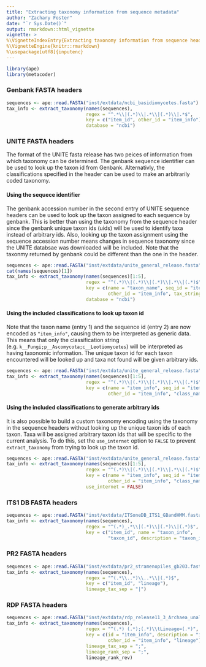 ```yaml
---
title: "Extracting taxonomy information from sequence metadata"
author: "Zachary Foster"
date: "`r Sys.Date()`"
output: rmarkdown::html_vignette
vignette: >
%\VignetteIndexEntry{Extracting taxonomy information from sequence headers}
%\VignetteEngine{knitr::rmarkdown}
%\usepackage[utf8]{inputenc}
---
```



```r
library(ape)
library(metacoder)
```




### Genbank FASTA headers

```r
sequences <- ape::read.FASTA("inst/extdata/ncbi_basidiomycetes.fasta")
tax_info <- extract_taxonomy(names(sequences),
                             regex = "^.*\\|(.*)\\|.*\\|(.*)\\|.*$",
                             key = c("item_id", other_id = "item_info"),
                             database = "ncbi")
```


### UNITE FASTA headers

The format of the UNITE fasta release has two peices of information from which taxonomy can be determined.
The genbank sequence identifier can be used to look up the taxon id from Genbank.
Alternativly, the classifications specified in the header can be used to make an arbitrarily coded taxonomy.

#### Using the sequece identifier

The genbank accession number in the second entry of UNITE sequence headers can be used to look up the taxon assigned to each sequence by genbank. 
This is better than using the taxonomy from the sequence header since the genbank unique taxon ids (uids) will be used to identify taxa instead of arbitrary ids. 
Also, looking up the taxon assignment using the sequence accession number means changes in sequence taxonomy since the UNITE databsae was downloaded will be included. 
Note that the taxonmy returned by genbank could be different than the one in the header.

```r
sequences <- ape::read.FASTA("inst/extdata/unite_general_release.fasta")
cat(names(sequences)[1])
tax_info <- extract_taxonomy(names(sequences)[1:5],
                             regex = "^(.*)\\|(.*)\\|(.*)\\|.*\\|(.*)$",
                             key = c(name = "taxon_name", seq_id = "item_id",
                                     other_id = "item_info", tax_string = "taxon_info"),
                             database = "ncbi")
```

#### Using the included classifications to look up taxon id

Note that the taxon name (entry 1) and the sequence id (entry 2) are now encoded as `"item_info"`, causing them to be interpreted as generic data. 
This means that only the classification string (e.g. `k__Fungi;p__Ascomycota;c__Leotiomycetes`) will be interpreted as having taxonomic information. 
The unique taxon id for each taxon encountered will be looked up and taxa not found will be given arbitrary ids.


```r
sequences <- ape::read.FASTA("inst/extdata/unite_general_release.fasta")
tax_info <- extract_taxonomy(names(sequences)[1:5],
                             regex = "^(.*)\\|(.*)\\|(.*)\\|.*\\|(.*)$",
                             key = c(name = "item_info", seq_id = "item_info",
                                     other_id = "item_info", "class_name"))
```

#### Using the included classifications to generate arbitrary ids

It is also possible to build a custom taxonomy encoding using the taxonomy in the sequence headers without looking up the unique taxon ids of each taxon.
Taxa will be assigned arbitrary taxon ids that will be specific to the current analysis.
To do this, set the `use_internet` option to `FALSE` to prevent `extract_taxonomy` from trying to look up the taxon id.

```r
sequences <- ape::read.FASTA("inst/extdata/unite_general_release.fasta")
tax_info <- extract_taxonomy(names(sequences)[1:5],
                             regex = "^(.*)\\|(.*)\\|(.*)\\|.*\\|(.*)$",
                             key = c(name = "item_info", seq_id = "item_info",
                                     other_id = "item_info", "class_name"),
                             use_internet = FALSE)
```


### ITS1 DB FASTA headers

```r
sequences <- ape::read.FASTA("inst/extdata/ITSoneDB_ITS1_GBandHMM.fasta")
tax_info <- extract_taxonomy(names(sequences),
                             regex = "^(.*)_.*\\|(.*)\\|(.*)\\|(.*)$",
                             key = c("item_id", name = "taxon_info",
                                     "taxon_id", description = "taxon_info"))
```


### PR2 FASTA headers

```r
sequences <- ape::read.FASTA("inst/extdata/pr2_stramenopiles_gb203.fasta")
tax_info <- extract_taxonomy(names(sequences),
                             regex = "^(.*\\..*)\\..*\\|(.*)$",
                             key = c("item_id", "lineage"),
                             lineage_tax_sep = "|")
```


### RDP FASTA headers

```r
sequences <- ape::read.FASTA("inst/extdata/rdp_release11_3_Archaea_unaligned.fa")
tax_info <- extract_taxonomy(names(sequences),
                             regex = "^(.*) (.*);(.*)\\tLineage=(.*)",
                             key = c(id = "item_info", description = "item_info",
                                     other_id = "item_info", "lineage"),
                             lineage_tax_sep = ";",
                             lineage_rank_sep = ";", 
                             lineage_rank_rev)
```